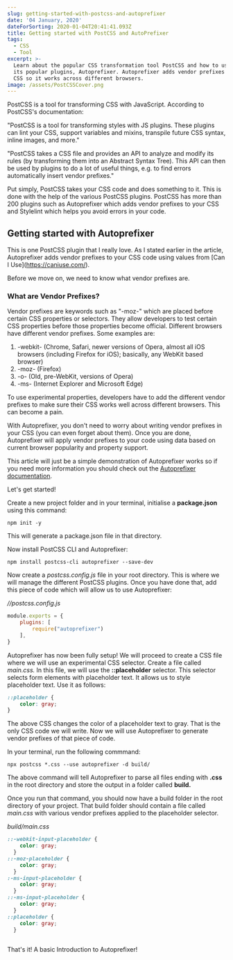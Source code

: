 ```yaml
---
slug: getting-started-with-postcss-and-autoprefixer
date: '04 January, 2020'
dateForSorting: 2020-01-04T20:41:41.093Z
title: Getting started with PostCSS and AutoPrefixer
tags:
  - CSS
  - Tool
excerpt: >-
  Learn about the popular CSS transformation tool PostCSS and how to use one of
  its popular plugins, Autoprefixer. Autoprefixer adds vendor prefixes to your
  CSS so it works across different browsers.
image: /assets/PostCSSCover.png
---
```

PostCSS is a tool for transforming CSS with JavaScript. According to PostCSS's documentation:

"PostCSS is a tool for transforming styles with JS plugins. These plugins can lint your CSS, support variables and mixins, transpile future CSS syntax, inline images, and more."

"PostCSS takes a CSS file and provides an API to analyze and modify its rules (by transforming them into an Abstract Syntax Tree). This API can then be used by plugins to do a lot of useful things, e.g. to find errors automatically insert vendor prefixes."

Put simply, PostCSS takes your CSS code and does something to it. This is done with the help of the various PostCSS plugins. PostCSS has more than 200 plugins such as Autoprefixer which adds vendor prefixes to your CSS and Stylelint which helps you avoid errors in your code.

## Getting started with Autoprefixer

This is one PostCSS plugin that I really love. As I stated earlier in the article, Autoprefixer adds vendor prefixes to your CSS code using values from \[Can I Use](https://caniuse.com/). 

Before we move on, we need to know what vendor prefixes are.

### What are Vendor Prefixes?

Vendor prefixes are keywords such as "-moz-" which are placed before certain CSS properties or selectors. They allow developers to test certain CSS properties before those properties become official. Different browsers have different vendor prefixes. Some examples are:

1. \-webkit- (Chrome, Safari, newer versions of Opera, almost all iOS browsers (including Firefox for iOS); basically, any WebKit based browser)
2. \-moz- (Firefox)
3. \-o- (Old, pre-WebKit, versions of Opera)
4. \-ms- (Internet Explorer and Microsoft Edge)

To use experimental properties, developers have to add the different vendor prefixes to make sure their CSS works well across different browsers. This can become a pain.

With Autoprefixer, you don't need to worry about writing vendor prefixes in your CSS (you can even forget about them). Once you are done, Autoprefixer will apply vendor prefixes to your code using data based on current browser popularity and property support.

This article will just be a simple demonstration of Autoprefixer works so if you need more information you should check out the [Autoprefixer documentation](https://github.com/postcss/autoprefixer).

Let's get started!

Create a new project folder and in your terminal, initialise a **package.json** using this command:

```
npm init -y
```

This will generate a package.json file in that directory.

Now install PostCSS CLI and Autoprefixer:

```
npm install postcss-cli autoprefixer --save-dev
```

Now create a _postcss.config.js_ file in your root directory. This is where we will manage the different PostCSS plugins. Once you have done that, add this piece of code which will allow us to use Autoprefixer:

_//postcss.config.js_

```javascript
module.exports = {
    plugins: [
        require("autoprefixer")
    ],
}
```

Autoprefixer has now been fully setup! We will proceed to create a CSS file where we will use an experimental CSS selector. Create a file called _main.css._ In this file, we will use the **::placeholder** selector. This selector selects form elements with placeholder text. It allows us to style placeholder text. Use it as follows:

```css
::placeholder {
    color: gray;
}
```

The above CSS changes the color of a placeholder text to gray. That is the only CSS code we will write. Now we will use Autoprefixer to generate vendor prefixes of that piece of code.

In your terminal, run the following commmand:

```
npx postcss *.css --use autoprefixer -d build/
```

The above command will tell Autoprefixer to parse all files ending with **.css** in the root directory and store the output in a folder called **build.**

Once you run that command, you should now have a build folder in the root directory of your project. That build folder should contain a file called _main.css_ with various vendor prefixes applied to the placeholder selector.

_build/main.css_

```css
::-webkit-input-placeholder {
    color: gray;
  }
::-moz-placeholder {
    color: gray;
  }
:-ms-input-placeholder {
    color: gray;
  }
::-ms-input-placeholder {
    color: gray;
  }
::placeholder {
    color: gray;
  }
  
```

That's it! A basic Introduction to Autoprefixer!
